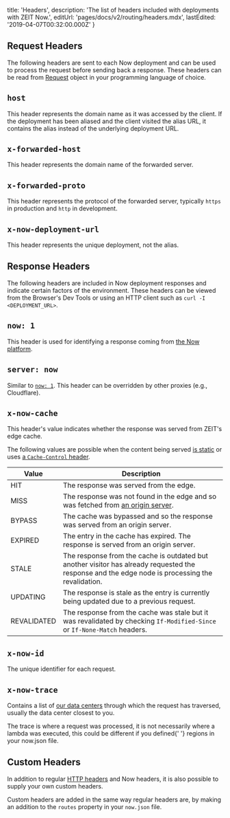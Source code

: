 
  title: 'Headers',
  description: 'The list of headers included with deployments with ZEIT Now.',
  editUrl: 'pages/docs/v2/routing/headers.mdx',
  lastEdited: '2019-04-07T00:32:00.000Z'
}

## Request Headers

The following headers are sent to each Now deployment and can be used to process the request before sending back a response. These headers can be read from [Request](https://nodejs.org/api/http.html#http_message_headers) object in your programming language of choice.

## `host`

This header represents the domain name as it was accessed by the client. If the deployment has been aliased and the client visited the alias URL, it contains the alias instead of the underlying deployment URL.

## `x-forwarded-host`

This header represents the domain name of the forwarded server.

## `x-forwarded-proto`

This header represents the protocol of the forwarded server, typically `https` in production and `http` in development.

## `x-now-deployment-url`

This header represents the unique deployment, not the alias.

## Response Headers

The following headers are included in Now deployment responses and indicate certain factors of the environment. These headers can be viewed from the Browser's Dev Tools or using an HTTP client such as `curl -I <DEPLOYMENT_URL>`. 

## `now: 1`

This header is used for identifying a response coming from [the Now platform](/docs/v2/platform/overview/).

## `server: now`

Similar to [`now: 1`](#now:-1). This header can be overridden by other proxies (e.g., Cloudflare).

## `x-now-cache`

This header's value indicates whether the response was served from ZEIT's edge cache.

The following values are possible when the content being served [is static](/docs/v2/routing/caching#caching-static-files) or uses [a `Cache-Control` header](/docs/v2/routing/caching#caching-lambda-responses).

| Value                                      | Description                                                                                                                                      |
| ------------------------------------------ | ------------------------------------------------------------------------------------------------------------------------------------------------ |
| <RequestHeader>HIT</RequestHeader>         | The response was served from the edge.                                                                                                           |
| <RequestHeader>MISS</RequestHeader>        | The response was not found in the edge and so was fetched from [an origin server](/docs/v2/platform/regions-and-providers/).                     |
| <RequestHeader>BYPASS</RequestHeader>      | The cache was bypassed and so the response was served from an origin server.                                                                     |
| <RequestHeader>EXPIRED</RequestHeader>     | The entry in the cache has expired. The response is served from an origin server.                                                                |
| <RequestHeader>STALE</RequestHeader>       | The response from the cache is outdated but another visitor has already requested the response and the edge node is processing the revalidation. |
| <RequestHeader>UPDATING</RequestHeader>    | The response is stale as the entry is currently being updated due to a previous request.                                                         |
| <RequestHeader>REVALIDATED</RequestHeader> | The response from the cache was stale but it was revalidated by checking `If-Modified-Since` or `If-None-Match` headers.                         |

## `x-now-id`

The unique identifier for each request.

## `x-now-trace`

Contains a list of [our data centers](/docs/v2/platform/regions-and-providers/) through which the request has traversed, usually the data center closest to you.

<Note>
  The trace is where a request was processed, it is not necessarily where a
  lambda was executed, this could be different if you defined{' '}
  <InlineCode>regions</InlineCode> in your
  <InlineCode>now.json</InlineCode> file.
</Note>

## Custom Headers

In addition to regular [HTTP headers](https://developer.mozilla.org/en-US/docs/Web/HTTP/Headers) and Now headers, it is also possible to supply your own custom headers.

Custom headers are added in the same way regular headers are, by making an addition to the `routes` property in your `now.json` file.

